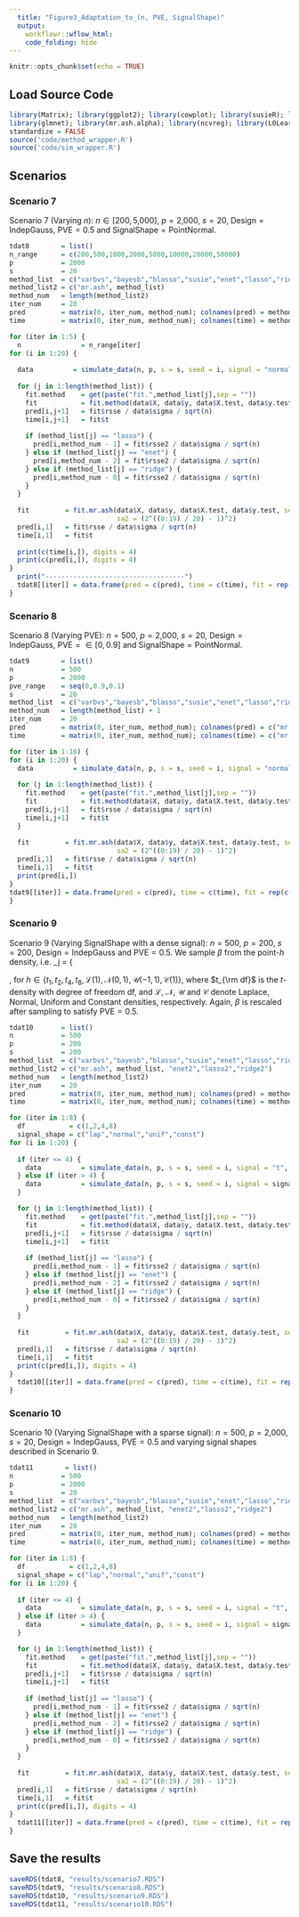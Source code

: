 ```yaml
---
  title: "Figure3_Adaptation_to_(n, PVE, SignalShape)"
  output:
    workflowr::wflow_html:
    code_folding: hide
---
```

  
```r
knitr::opts_chunk$set(echo = TRUE)
```

## Load Source Code

```r
library(Matrix); library(ggplot2); library(cowplot); library(susieR); library(BGLR);
library(glmnet); library(mr.ash.alpha); library(ncvreg); library(L0Learn); library(varbvs);
standardize = FALSE
source('code/method_wrapper.R')
source('code/sim_wrapper.R')
```

## Scenarios

### Scenario 7

Scenario 7 (Varying $n$): $n \in [\textrm{200}, \textrm{5,000}]$, $p = \textrm{2,000}$, $s = \textrm{20}$, $\textrm{Design} = \textrm{IndepGauss}$, $\textrm{PVE} = 0.5$ and $\textrm{SignalShape} = \textrm{PointNormal}$.

```r
tdat8        = list()
n_range      = c(200,500,1000,2000,5000,10000,20000,50000)
p            = 2000
s            = 20
method_list  = c("varbvs","bayesb","blasso","susie","enet","lasso","ridge","scad2","mcp2","l0learn")
method_list2 = c("mr.ash", method_list)
method_num   = length(method_list2)
iter_num     = 20
pred         = matrix(0, iter_num, method_num); colnames(pred) = method_list2
time         = matrix(0, iter_num, method_num); colnames(time) = method_list2

for (iter in 1:5) {
  n               = n_range[iter]
for (i in 1:20) {
  
  data          = simulate_data(n, p, s = s, seed = i, signal = "normal", pve = 0.5)
  
  for (j in 1:length(method_list)) {
    fit.method    = get(paste("fit.",method_list[j],sep = ""))
    fit           = fit.method(data$X, data$y, data$X.test, data$y.test, seed = i)
    pred[i,j+1]   = fit$rsse / data$sigma / sqrt(n)
    time[i,j+1]   = fit$t
    
    if (method_list[j] == "lasso") {
      pred[i,method_num - 1] = fit$rsse2 / data$sigma / sqrt(n)
    } else if (method_list[j] == "enet") {
      pred[i,method_num - 2] = fit$rsse2 / data$sigma / sqrt(n)
    } else if (method_list[j] == "ridge") {
      pred[i,method_num - 0] = fit$rsse2 / data$sigma / sqrt(n)
    }
  }
 
  fit         = fit.mr.ash(data$X, data$y, data$X.test, data$y.test, seed = i,
                           sa2 = (2^((0:19) / 20) - 1)^2)
  pred[i,1]   = fit$rsse / data$sigma / sqrt(n)
  time[i,1]   = fit$t
  
  print(c(time[i,]), digits = 4)
  print(c(pred[i,]), digits = 4)
}
  print("-----------------------------------")
  tdat8[[iter]] = data.frame(pred = c(pred), time = c(time), fit = rep(method_list2, each = 20))
}
```

### Scenario 8

Scenario 8 (Varying PVE): $n = \textrm{500}$, $p = \textrm{2,000}$, $s = \textrm{20}$, $\textrm{Design} = \textrm{IndepGauss}$, $\textrm{PVE} = \in [0,0.9]$ and $\textrm{SignalShape} = \textrm{PointNormal}$.

```r
tdat9        = list()
n            = 500
p            = 2000
pve_range    = seq(0,0.9,0.1)
s            = 20
method_list  = c("varbvs","bayesb","blasso","susie","enet","lasso","ridge","scad2","mcp2","l0learn")
method_num   = length(method_list) + 1
iter_num     = 20
pred         = matrix(0, iter_num, method_num); colnames(pred) = c("mr.ash", method_list)
time         = matrix(0, iter_num, method_num); colnames(time) = c("mr.ash", method_list)

for (iter in 1:10) {
for (i in 1:20) {
  data          = simulate_data(n, p, s = s, seed = i, signal = "normal", pve = pve_range[iter])
 
  for (j in 1:length(method_list)) {
    fit.method    = get(paste("fit.",method_list[j],sep = ""))
    fit           = fit.method(data$X, data$y, data$X.test, data$y.test, seed = i)
    pred[i,j+1]   = fit$rsse / data$sigma / sqrt(n)
    time[i,j+1]   = fit$t
  }
 
  fit         = fit.mr.ash(data$X, data$y, data$X.test, data$y.test, seed = i,
                           sa2 = (2^((0:19) / 20) - 1)^2)
  pred[i,1]   = fit$rsse / data$sigma / sqrt(n)
  time[i,1]   = fit$t
  print(pred[i,])
}
tdat9[[iter]] = data.frame(pred = c(pred), time = c(time), fit = rep(c("mr.ash", method_list), each = 20))
}
```

### Scenario 9

Scenario 9 (Varying SignalShape with a dense signal): $n = \textrm{500}$, $p = \textrm{200}$, $s = \textrm{200}$, $\textrm{Design} = \textrm{IndepGauss}$ and $\textrm{PVE} = 0.5$. We sample $\beta$ from the point-$h$ density, i.e.
\ba
\beta_j = \left\{ \begin{array}{ll} \iid\, h, & j \in S \\
= 0, & j \notin S \end{array} \right,
\ea
for $h \in \{t_1,t_2, t_4, t_8, \mathcal{L}(1), \mathcal{N}(0,1), \mathcal{U}(-1,1),\mathcal{C}(1) \}$, where $t_{\rm df}$ is the $t$-density with degree of freedom df, and $\mathcal{L}$, $\mathcal{N}$, $\mathcal{U}$ and $\mathcal{C}$ denote Laplace, Normal, Uniform and Constant densities, respectively. Again, $\beta$ is rescaled after sampling to satisfy $\textrm{PVE} = 0.5$.

```r
tdat10       = list()
n            = 500
p            = 200
s            = 200
method_list  = c("varbvs","bayesb","blasso","susie","enet","lasso","ridge","scad2","mcp2","l0learn")
method_list2 = c("mr.ash", method_list, "enet2","lasso2","ridge2")
method_num   = length(method_list2)
iter_num     = 20
pred         = matrix(0, iter_num, method_num); colnames(pred) = method_list2
time         = matrix(0, iter_num, method_num); colnames(time) = method_list2

for (iter in 1:8) {
  df           = c(1,2,4,8)
  signal_shape = c("lap","normal","unif","const")
for (i in 1:20) {
  
  if (iter <= 4) {
    data          = simulate_data(n, p, s = s, seed = i, signal = "t", df = df[iter], pve = 0.5)
  } else if (iter > 4) {
    data          = simulate_data(n, p, s = s, seed = i, signal = signal_shape[iter - 4], pve = 0.5)
  }

  for (j in 1:length(method_list)) {
    fit.method    = get(paste("fit.",method_list[j],sep = ""))
    fit           = fit.method(data$X, data$y, data$X.test, data$y.test, seed = i)
    pred[i,j+1]   = fit$rsse / data$sigma / sqrt(n)
    time[i,j+1]   = fit$t
    
    if (method_list[j] == "lasso") {
      pred[i,method_num - 1] = fit$rsse2 / data$sigma / sqrt(n)
    } else if (method_list[j] == "enet") {
      pred[i,method_num - 2] = fit$rsse2 / data$sigma / sqrt(n)
    } else if (method_list[j] == "ridge") {
      pred[i,method_num - 0] = fit$rsse2 / data$sigma / sqrt(n)
    }
  }
 
  fit         = fit.mr.ash(data$X, data$y, data$X.test, data$y.test, seed = i,
                           sa2 = (2^((0:19) / 20) - 1)^2)
  pred[i,1]   = fit$rsse / data$sigma / sqrt(n)
  time[i,1]   = fit$t
  print(c(pred[i,]), digits = 4)
}
  tdat10[[iter]] = data.frame(pred = c(pred), time = c(time), fit = rep(method_list2, each = 20))
}
```

### Scenario 10

Scenario 10 (Varying SignalShape with a sparse signal): $n = \textrm{500}$, $p = \textrm{2,000}$, $s = \textrm{20}$, $\textrm{Design} = \textrm{IndepGauss}$, $\textrm{PVE} = 0.5$ and varying signal shapes described in Scenario 9.

```r
tdat11        = list()
n            = 500
p            = 2000
s            = 20
method_list  = c("varbvs","bayesb","blasso","susie","enet","lasso","ridge","scad2","mcp2","l0learn")
method_list2 = c("mr.ash", method_list, "enet2","lasso2","ridge2")
method_num   = length(method_list2)
iter_num     = 20
pred         = matrix(0, iter_num, method_num); colnames(pred) = method_list2
time         = matrix(0, iter_num, method_num); colnames(time) = method_list2

for (iter in 1:8) {
  df           = c(1,2,4,8)
  signal_shape = c("lap","normal","unif","const")
for (i in 1:20) {
  
  if (iter <= 4) {
    data          = simulate_data(n, p, s = s, seed = i, signal = "t", df = df[iter], pve = 0.5)
  } else if (iter > 4) {
    data          = simulate_data(n, p, s = s, seed = i, signal = signal_shape[iter - 4], pve = 0.5)
  }

  for (j in 1:length(method_list)) {
    fit.method    = get(paste("fit.",method_list[j],sep = ""))
    fit           = fit.method(data$X, data$y, data$X.test, data$y.test, seed = i)
    pred[i,j+1]   = fit$rsse / data$sigma / sqrt(n)
    time[i,j+1]   = fit$t
    
    if (method_list[j] == "lasso") {
      pred[i,method_num - 1] = fit$rsse2 / data$sigma / sqrt(n)
    } else if (method_list[j] == "enet") {
      pred[i,method_num - 2] = fit$rsse2 / data$sigma / sqrt(n)
    } else if (method_list[j] == "ridge") {
      pred[i,method_num - 0] = fit$rsse2 / data$sigma / sqrt(n)
    }
  }
 
  fit         = fit.mr.ash(data$X, data$y, data$X.test, data$y.test, seed = i,
                           sa2 = (2^((0:19) / 20) - 1)^2)
  pred[i,1]   = fit$rsse / data$sigma / sqrt(n)
  time[i,1]   = fit$t
  print(c(pred[i,]), digits = 4)
}
  tdat11[[iter]] = data.frame(pred = c(pred), time = c(time), fit = rep(method_list2, each = 20))
}
```

## Save the results

```r
saveRDS(tdat8, "results/scenario7.RDS")
saveRDS(tdat9, "results/scenario8.RDS")
saveRDS(tdat10, "results/scenario9.RDS")
saveRDS(tdat11, "results/scenario10.RDS")
```